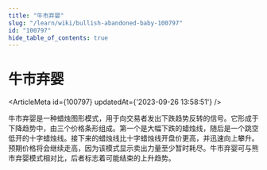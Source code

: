 ```yaml
---
title: "牛市弃婴"
slug: "/learn/wiki/bullish-abandoned-baby-100797"
id: "100797"
hide_table_of_contents: true
---
```



# 牛市弃婴

<ArticleMeta id={100797} updatedAt={'2023-09-26 13:58:51'} />
<div className='border-solid border-b border-t-0 my-4 border-[var(--ifm-color-gray-300)]' />

牛市弃婴是一种蜡烛图形模式，用于向交易者发出下跌趋势反转的信号。它形成于下降趋势中，由三个价格条形组成。第一个是大幅下跌的蜡烛线，随后是一个跳空低开的十字蜡烛线。接下来的蜡烛线比十字蜡烛线开盘价更高，并迅速向上攀升。预期价格将会继续走高，因为该模式显示卖出力量至少暂时耗尽。牛市弃婴可与熊市弃婴模式相对比，后者标志着可能结束的上升趋势。
